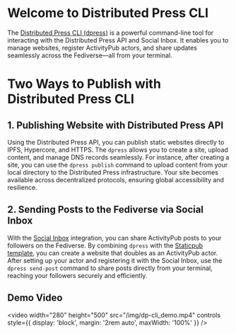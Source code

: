 
# Welcome to Distributed Press CLI
The [Distributed Press CLI (dpress)](https://github.com/hyphacoop/distributed-press-cli/) is a powerful command-line tool for interacting with the Distributed Press API and Social Inbox. It enables you to manage websites, register ActivityPub actors, and share updates seamlessly across the Fediverse—all from your terminal.

# Two Ways to Publish with Distributed Press CLI
## 1. Publishing Website with Distributed Press API
Using the Distributed Press API, you can publish static websites directly to IPFS, Hypercore, and HTTPS. The `dpress` allows you to create a site, upload content, and manage DNS records seamlessly. For instance, after creating a site, you can use the `dpress publish` command to upload content from your local directory to the Distributed Press infrastructure. Your site becomes available across decentralized protocols, ensuring global accessibility and resilience.

## 2. Sending Posts to the Fediverse via Social Inbox
With the [Social Inbox](/social-inbox) integration, you can share ActivityPub posts to your followers on the Fediverse. By combining `dpress` with the [Staticpub template](https://github.com/hyphacoop/staticpub.distributed.press), you can create a website that doubles as an ActivityPub actor. After setting up your actor and registering it with the Social Inbox, use the `dpress send-post` command to share posts directly from your terminal, reaching your followers securely and efficiently.

## Demo Video
<video width="280" height="500" src="/img/dp-cli_demo.mp4" controls style={{ display: 'block', margin: '2rem auto', maxWidth: '100%' }} />
